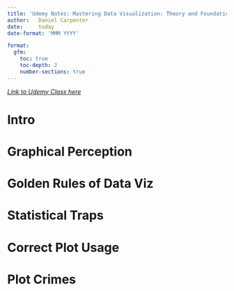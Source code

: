 ```yaml
---
title: 'Udemy Notes: Mastering Data Visualization: Theory and Foundations'
author:   Daniel Carpenter
date:     today
date-format: 'MMM YYYY'

format:
  gfm:
    toc: true
    toc-depth: 2
    number-sections: true
---
```


[*Link to Udemy Class here*](https://www.udemy.com/course/mastering-data-visualization)

# Intro

# Graphical Perception

# Golden Rules of Data Viz

# Statistical Traps

# Correct Plot Usage

# Plot Crimes
